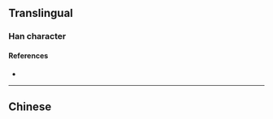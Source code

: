 {{character info/new}}
==Translingual==

===Han character===
{{Han char|rn=85|rad=水|as=11|sn=14|four=38117|canj=EJJN|ids=⿰氵乾}}

====References====
* {{Han ref|kx=0646.270|dkj=18161|dj=1056.070|hdz=31716.030|uh=6F27|ud=28455|bh=E279|bd=57977}}

----

==Chinese==
{{zh-see|乾|a}}